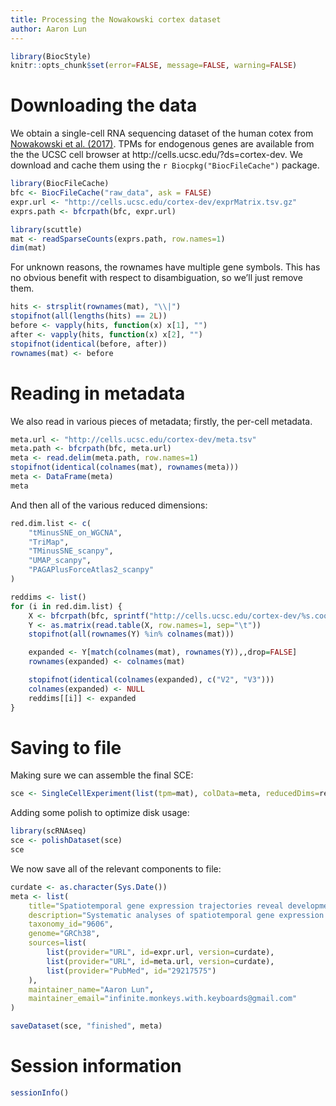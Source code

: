 ```yaml
---
title: Processing the Nowakowski cortex dataset
author: Aaron Lun
---
```


```r
library(BiocStyle)
knitr::opts_chunk$set(error=FALSE, message=FALSE, warning=FALSE)
```

# Downloading the data

We obtain a single-cell RNA sequencing dataset of the human cotex from [Nowakowski et al. (2017)](https://doi.org/10.1126/science.aap8809).
TPMs for endogenous genes are available from the the UCSC cell browser at http://cells.ucsc.edu/?ds=cortex-dev.
We download and cache them using the `r Biocpkg("BiocFileCache")` package.

```r
library(BiocFileCache)
bfc <- BiocFileCache("raw_data", ask = FALSE)
expr.url <- "http://cells.ucsc.edu/cortex-dev/exprMatrix.tsv.gz"
exprs.path <- bfcrpath(bfc, expr.url)

library(scuttle)
mat <- readSparseCounts(exprs.path, row.names=1)
dim(mat)
```

For unknown reasons, the rownames have multiple gene symbols.
This has no obvious benefit with respect to disambiguation, so we'll just remove them.

```r
hits <- strsplit(rownames(mat), "\\|")
stopifnot(all(lengths(hits) == 2L))
before <- vapply(hits, function(x) x[1], "")
after <- vapply(hits, function(x) x[2], "")
stopifnot(identical(before, after))
rownames(mat) <- before
```

# Reading in metadata

We also read in various pieces of metadata; firstly, the per-cell metadata.

```r
meta.url <- "http://cells.ucsc.edu/cortex-dev/meta.tsv"
meta.path <- bfcrpath(bfc, meta.url)
meta <- read.delim(meta.path, row.names=1)
stopifnot(identical(colnames(mat), rownames(meta))) 
meta <- DataFrame(meta)
meta
```

And then all of the various reduced dimensions:

```r
red.dim.list <- c(
    "tMinusSNE_on_WGCNA",
    "TriMap",
    "TMinusSNE_scanpy",
    "UMAP_scanpy",
    "PAGAPlusForceAtlas2_scanpy"
)

reddims <- list()
for (i in red.dim.list) { 
    X <- bfcrpath(bfc, sprintf("http://cells.ucsc.edu/cortex-dev/%s.coords.tsv.gz", i))
    Y <- as.matrix(read.table(X, row.names=1, sep="\t"))
    stopifnot(all(rownames(Y) %in% colnames(mat)))

    expanded <- Y[match(colnames(mat), rownames(Y)),,drop=FALSE]
    rownames(expanded) <- colnames(mat)

    stopifnot(identical(colnames(expanded), c("V2", "V3")))
    colnames(expanded) <- NULL
    reddims[[i]] <- expanded
}
```

# Saving to file 

Making sure we can assemble the final SCE:

```r
sce <- SingleCellExperiment(list(tpm=mat), colData=meta, reducedDims=reddims)
```

Adding some polish to optimize disk usage:

```r
library(scRNAseq)
sce <- polishDataset(sce)
sce 
```

We now save all of the relevant components to file:

```r
curdate <- as.character(Sys.Date())
meta <- list(
    title="Spatiotemporal gene expression trajectories reveal developmental hierarchies of the human cortex",
    description="Systematic analyses of spatiotemporal gene expression trajectories during organogenesis have been challenging because diverse cell types at different stages of maturation and differentiation coexist in the emerging tissues. We identified discrete cell types as well as temporally and spatially restricted trajectories of radial glia maturation and neurogenesis in developing human telencephalon. These lineage-specific trajectories reveal the expression of neurogenic transcription factors in early radial glia and enriched activation of mammalian target of rapamycin signaling in outer radial glia. Across cortical areas, modest transcriptional differences among radial glia cascade into robust typological distinctions among maturing neurons. Together, our results support a mixed model of topographical, typological, and temporal hierarchies governing cell-type diversity in the developing human telencephalon, including distinct excitatory lineages emerging in rostral and caudal cerebral cortex.",
    taxonomy_id="9606",
    genome="GRCh38",
    sources=list(
        list(provider="URL", id=expr.url, version=curdate),
        list(provider="URL", id=meta.url, version=curdate),
        list(provider="PubMed", id="29217575")
    ),
    maintainer_name="Aaron Lun",
    maintainer_email="infinite.monkeys.with.keyboards@gmail.com"
)

saveDataset(sce, "finished", meta)
```

# Session information {-}

```r
sessionInfo()
```
